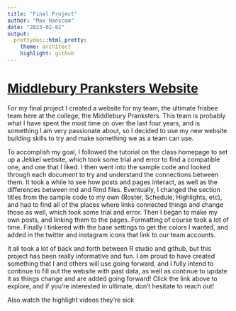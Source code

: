 ```yaml
---
title: "Final Project"
author: "Max Hanscom"
date: "2023-02-02"
output:
  prettydoc::html_pretty:
    theme: architect
    highlight: github
---
```


# [Middlebury Pranksters Website](https://mhanscom96.github.io/Pranksters/home)

For my final project I created a website for my team, the ultimate frisbee team here at the college, the Middlebury Pranksters.  This team is probably what I have spent the most time on over the last four years, and is something I am very passionate about, so I decided to use my new website building skills to try and make something we as a team can use.

To accomplish my goal, I followed the tutorial on the class homepage to set up a Jekkel website, which took some trial and error to find a compatible one, and one that I liked.  I then went into the sample code and looked through each document to try and understand the connections between them.  It took a while to see how posts and pages interact, as well as the differences between md and Rmd files.  Eventually, I changed the section titles from the sample code to my own (Roster, Schedule, Highlights, etc), and had to find all of the places where links connected things and change those as well, which took some trial and error.  Then I began to make my own posts, and linking them to the pages. Formatting of course took a lot of time.  Finally I tinkered with the base settings to get the colors I wanted, and added in the twitter and instagram icons that link to our team accounts.

It all took a lot of back and forth between R studio and github, but this project has been really informative and fun.  I am proud to have created something that I and others will use going forward, and I fully intend to continue to fill out the website with past data, as well as continue to update it as things change and are added going forward! Click the link above to explore, and if you're interested in ultimate, don't hesitate to reach out!

Also watch the highlight videos they're sick



